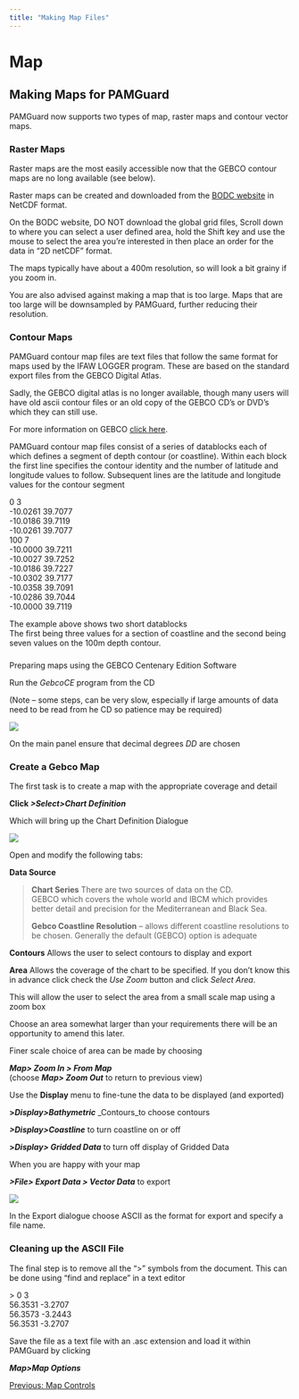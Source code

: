 ```yaml
---
title: "Making Map Files"
---
```

Map
===

Making Maps for PAMGuard
------------------------

  

PAMGuard now supports two types of map, raster maps and contour vector maps.

  

### Raster Maps

Raster maps are the most easily accessible now that the GEBCO contour maps are no long available (see below).

Raster maps can be created and downloaded from the [BODC website](https://www.gebco.net/data_and_products/gridded_bathymetry_data/) in NetCDF format.

On the BODC website, DO NOT download the global grid files, Scroll down to where you can select a user defined area, hold the Shift key and use the mouse to select the area you're interested in then place an order for the data in "2D netCDF" format.

The maps typically have about a 400m resolution, so will look a bit grainy if you zoom in.

You are also advised against making a map that is too large. Maps that are too large will be downsampled by PAMGuard, further reducing their resolution.  

### Contour Maps

PAMGuard contour map files are text files that follow the same format for maps used by the IFAW LOGGER program. These are based on the standard export files from the GEBCO Digital Atlas.

Sadly, the GEBCO digital atlas is no longer available, though many users will have old ascii contour files or an old copy of the GEBCO CD's or DVD's which they can still use.

For more information on GEBCO [click here](https://www.bodc.ac.uk/resources/products/data/bodc_products/gebco//).

PAMGuard contour map files consist of a series of datablocks each of which defines a segment of depth contour (or coastline). Within each block the first line specifies the contour identity and the number of latitude and longitude values to follow. Subsequent lines are the latitude and longitude values for the contour segment

 0 3  
\-10.0261 39.7077  
\-10.0186 39.7119  
\-10.0261 39.7077  
 100 7  
\-10.0000 39.7211  
\-10.0027 39.7252  
\-10.0186 39.7227  
\-10.0302 39.7177  
\-10.0358 39.7091  
\-10.0286 39.7044  
\-10.0000 39.7119

The example above shows two short datablocks  
The first being three values for a section of coastline and the second being seven values on the 100m depth contour.

###   
Preparing maps using the GEBCO Centenary Edition Software

Run the _GebcoCE_ program from the CD

(Note – some steps, can be very slow, especially if large amounts of data need to be read from he CD so patience may be required)

![](images/GebcoMainPanel.png)

On the main panel ensure that decimal degrees _DD_ are chosen

### Create a Gebco Map

The first task is to create a map with the appropriate coverage and detail

**Click _\>Select>Chart Definition_**

Which will bring up the Chart Definition Dialogue

![](images/GebcoChartDefinition.jpg)

  
Open and modify the following tabs:

**Data Source**  

> **Chart Series** There are two sources of data on the CD.  
> GEBCO which covers the whole world and IBCM which provides better detail and precision for the Mediterranean and Black Sea.
> 
>   
> **Gebco Coastline Resolution** – allows different coastline resolutions to be chosen. Generally the default (GEBCO) option is adequate

**Contours** Allows the user to select contours to display and export

**Area** Allows the coverage of the chart to be specified. If you don’t know this in advance click check the _Use_ _Zoom_ button and click _Select Area_.

This will allow the user to select the area from a small scale map using a zoom box

Choose an area somewhat larger than your requirements there will be an opportunity to amend this later.

Finer scale choice of area can be made by choosing

**_Map> Zoom In > From Map_**  
(choose **_Map> Zoom Out_** to return to previous view)

Use the **Display** menu to fine-tune the data to be displayed (and exported)

**\>_Display>Bathymetric_** _Contours_to choose contours

**_\>Display>Coastline_** to turn coastline on or off

**\>_Display> Gridded Data_** to turn off display of Gridded Data

When you are happy with your map

**_\>File> Export Data > Vector Data_** to export

![](images/ExportDialogue.png)

In the Export dialogue choose ASCII as the format for export and specify a file name.

### Cleaning up the ASCII File

The final step is to remove all the “>” symbols from the document. This can be done using "find and replace" in a text editor

\> 0 3  
 56.3531 -3.2707  
 56.3573 -3.2443  
 56.3531 -3.2707

Save the file as a text file with an .asc extension and load it within PAMGuard by clicking

**_Map>Map Options_**

[Previous: Map Controls](mapControlPanel.html)
